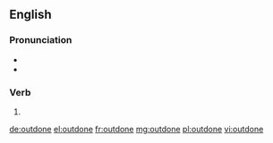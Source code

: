 ==English==

===Pronunciation===
* {{IPA|/ˈɑʊtdon/|lang=en}}
* {{rhymes|ʌn|lang=en}}

===Verb===
{{head|en|past participle}}

# {{past participle of|outdo|lang=en}}

[[de:outdone]]
[[el:outdone]]
[[fr:outdone]]
[[mg:outdone]]
[[pl:outdone]]
[[vi:outdone]]